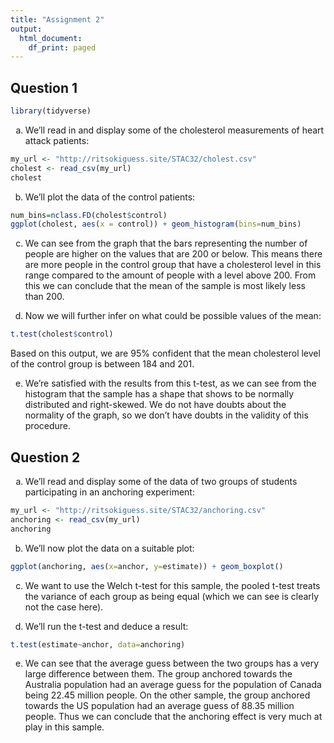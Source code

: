---
title: "Assignment 2"
output:
  html_document:
    df_print: paged
---

## Question 1

```{r}
library(tidyverse)
```


a) We'll read in and display some of the cholesterol measurements of heart attack patients:
```{r}
my_url <- "http://ritsokiguess.site/STAC32/cholest.csv"
cholest <- read_csv(my_url)
cholest
```

b) We'll plot the data of the control patients:
```{r}
num_bins=nclass.FD(cholest$control)
ggplot(cholest, aes(x = control)) + geom_histogram(bins=num_bins)
```

c) We can see from the graph that the bars representing the number of people are higher on the values that are 200 or below. This means there are more people in the control group that have a cholesterol level in this range compared to the amount of people with a level above 200. From this we can conclude that the mean of the sample is most likely less than 200.

d) Now we will further infer on what could be possible values of the mean:
```{r}
t.test(cholest$control)
```
Based on this output, we are 95% confident that the mean cholesterol level of the control group is between 184 and 201.

e) We're satisfied with the results from this t-test, as we can see from the histogram that the sample has a shape that shows to be normally distributed and right-skewed. We do not have doubts about the normality of the graph, so we don't have doubts in the validity of this procedure.

## Question 2

a) We'll read and display some of the data of two groups of students participating in an anchoring experiment:
```{r}
my_url <- "http://ritsokiguess.site/STAC32/anchoring.csv"
anchoring <- read_csv(my_url)
anchoring
```

b) We'll now plot the data on a suitable plot:
```{r}
ggplot(anchoring, aes(x=anchor, y=estimate)) + geom_boxplot()
```

c) We want to use the Welch t-test for this sample, the pooled t-test treats the variance of each group as being equal (which we can see is clearly not the case here).

d) We'll run the t-test and deduce a result:
```{r}
t.test(estimate~anchor, data=anchoring)
```

e) We can see that the average guess between the two groups has a very large difference between them. The group anchored towards the Australia population had an average guess for the population of Canada being 22.45 million people. On the other sample, the group anchored towards the US population had an average guess of 88.35 million people. Thus we can conclude that the anchoring effect is very much at play in this sample.